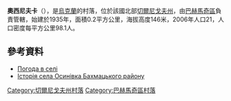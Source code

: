 {{coord|51|4|11|N|32|40|43|E|scale:100000|display=title}}

'''奧西尼夫卡'''（{{lang-uk|Осинівка}}），是[[烏克蘭|烏克蘭]]的村落，位於該國北部[[切爾尼戈夫州|切爾尼戈夫州]]，由[[巴赫馬奇區|巴赫馬奇區]]負責管轄，始建於1935年，面積0.2平方公里，海拔高度146米，2006年人口21，人口密度每平方公里98.1人。

==參考資料==
* [http://weather.in.ua/ua/chernigovskaja/19164 Погода в селі ] {{Wayback|url=http://weather.in.ua/ua/chernigovskaja/19164 |date=20111220122019 }}
* [https://web.archive.org/web/20160825172839/http://tour-cn.com.ua/publ/istorija_sela_osinivka_bakhmackogo_rajonu/70-1-0-891 Історія села Осинівка Бахмацького району ]

[[Category:切爾尼戈夫州村落|Category:切爾尼戈夫州村落]]
[[Category:巴赫馬奇區村落|Category:巴赫馬奇區村落]]


{{Chernihiv-geo-stub}}